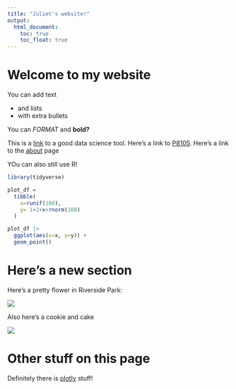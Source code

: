 ```yaml
---
title: "Juliet's website!"
output: 
  html_document:
    toc: true
    toc_float: true
---
```


# Welcome to my website


You can add text

* and lists
* with extra bullets

You can *FORMAT* and **bold?**

This is a [link](https://www.google.com/) to a good data science tool. Here's a link to [P8105](https://p8105.com/). Here's a link to the [about](about.html) page

YOu can also still use R!

```r
library(tidyverse)
```


```r
plot_df = 
  tibble(
    x=runif(100),
    y= 1+2+x+rnorm(100)
  )

plot_df |>
  ggplot(aes(x=x, y=y)) +
  geom_point()
```


# Here's a new section

Here's a pretty flower in Riverside Park:

![](images/flowers.jpg)

Also here's a cookie and cake

![](images/cookie.jpg)


# Other stuff on this page

Definitely there is [plotly](plotly.html) stuff! 